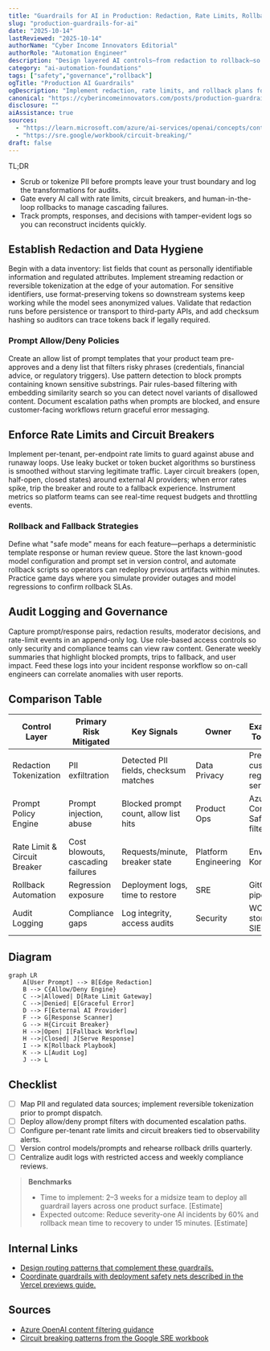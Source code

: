 ```yaml
---
title: "Guardrails for AI in Production: Redaction, Rate Limits, Rollbacks"
slug: "production-guardrails-for-ai"
date: "2025-10-14"
lastReviewed: "2025-10-14"
authorName: "Cyber Income Innovators Editorial"
authorRole: "Automation Engineer"
description: "Design layered AI controls—from redaction to rollback—so production automations stay safe and recoverable."
category: "ai-automation-foundations"
tags: ["safety","governance","rollback"]
ogTitle: "Production AI Guardrails"
ogDescription: "Implement redaction, rate limits, and rollback plans for AI systems."
canonical: "https://cyberincomeinnovators.com/posts/production-guardrails-for-ai"
disclosure: ""
aiAssistance: true
sources:
  - "https://learn.microsoft.com/azure/ai-services/openai/concepts/content-filtering"
  - "https://sre.google/workbook/circuit-breaking/"
draft: false
---
```


TL;DR
- Scrub or tokenize PII before prompts leave your trust boundary and log the transformations for audits.
- Gate every AI call with rate limits, circuit breakers, and human-in-the-loop rollbacks to manage cascading failures.
- Track prompts, responses, and decisions with tamper-evident logs so you can reconstruct incidents quickly.

## Establish Redaction and Data Hygiene
Begin with a data inventory: list fields that count as personally identifiable information and regulated attributes. Implement streaming redaction or reversible tokenization at the edge of your automation. For sensitive identifiers, use format-preserving tokens so downstream systems keep working while the model sees anonymized values. Validate that redaction runs before persistence or transport to third-party APIs, and add checksum hashing so auditors can trace tokens back if legally required.

### Prompt Allow/Deny Policies
Create an allow list of prompt templates that your product team pre-approves and a deny list that filters risky phrases (credentials, financial advice, or regulatory triggers). Use pattern detection to block prompts containing known sensitive substrings. Pair rules-based filtering with embedding similarity search so you can detect novel variants of disallowed content. Document escalation paths when prompts are blocked, and ensure customer-facing workflows return graceful error messaging.

## Enforce Rate Limits and Circuit Breakers
Implement per-tenant, per-endpoint rate limits to guard against abuse and runaway loops. Use leaky bucket or token bucket algorithms so burstiness is smoothed without starving legitimate traffic. Layer circuit breakers (open, half-open, closed states) around external AI providers; when error rates spike, trip the breaker and route to a fallback experience. Instrument metrics so platform teams can see real-time request budgets and throttling events.

### Rollback and Fallback Strategies
Define what "safe mode" means for each feature—perhaps a deterministic template response or human review queue. Store the last known-good model configuration and prompt set in version control, and automate rollback scripts so operators can redeploy previous artifacts within minutes. Practice game days where you simulate provider outages and model regressions to confirm rollback SLAs.

## Audit Logging and Governance
Capture prompt/response pairs, redaction results, moderator decisions, and rate-limit events in an append-only log. Use role-based access controls so only security and compliance teams can view raw content. Generate weekly summaries that highlight blocked prompts, trips to fallback, and user impact. Feed these logs into your incident response workflow so on-call engineers can correlate anomalies with user reports.

## Comparison Table
| Control Layer | Primary Risk Mitigated | Key Signals | Owner | Example Tooling |
| --- | --- | --- | --- | --- |
| Redaction Tokenization | PII exfiltration | Detected PII fields, checksum matches | Data Privacy | Presidio, custom regex services |
| Prompt Policy Engine | Prompt injection, abuse | Blocked prompt count, allow list hits | Product Ops | Azure Content Safety filters |
| Rate Limit & Circuit Breaker | Cost blowouts, cascading failures | Requests/minute, breaker state | Platform Engineering | Envoy, Kong |
| Rollback Automation | Regression exposure | Deployment logs, time to restore | SRE | GitOps pipelines |
| Audit Logging | Compliance gaps | Log integrity, access audits | Security | WORM storage, SIEM |

## Diagram
```mermaid
graph LR
    A[User Prompt] --> B[Edge Redaction]
    B --> C{Allow/Deny Engine}
    C -->|Allowed| D[Rate Limit Gateway]
    C -->|Denied| E[Graceful Error]
    D --> F[External AI Provider]
    F --> G[Response Scanner]
    G --> H{Circuit Breaker}
    H -->|Open| I[Fallback Workflow]
    H -->|Closed| J[Serve Response]
    I --> K[Rollback Playbook]
    K --> L[Audit Log]
    J --> L
```

## Checklist
- [ ] Map PII and regulated data sources; implement reversible tokenization prior to prompt dispatch.
- [ ] Deploy allow/deny prompt filters with documented escalation paths.
- [ ] Configure per-tenant rate limits and circuit breakers tied to observability alerts.
- [ ] Version control models/prompts and rehearse rollback drills quarterly.
- [ ] Centralize audit logs with restricted access and weekly compliance reviews.

> **Benchmarks**
> - Time to implement: 2–3 weeks for a midsize team to deploy all guardrail layers across one product surface. [Estimate]
> - Expected outcome: Reduce severity-one AI incidents by 60% and rollback mean time to recovery to under 15 minutes. [Estimate]

## Internal Links
- [Design routing patterns that complement these guardrails.](../multi-agent-orchestration/agent-routing-patterns.mdx)
- [Coordinate guardrails with deployment safety nets described in the Vercel previews guide.](../devops-for-creators/vercel-content-sites-previews-edge-caching.mdx)

## Sources
- [Azure OpenAI content filtering guidance](https://learn.microsoft.com/azure/ai-services/openai/concepts/content-filtering)
- [Circuit breaking patterns from the Google SRE workbook](https://sre.google/workbook/circuit-breaking/)
